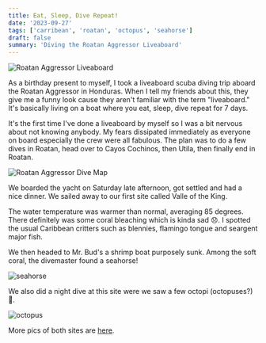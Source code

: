 ```yaml
---
title: Eat, Sleep, Dive Repeat!
date: '2023-09-27'
tags: ['carribean', 'roatan', 'octopus', 'seahorse']
draft: false
summary: 'Diving the Roatan Aggressor Liveaboard'
---
```


<Image
  src="/static/images/roatan-aggressor/RoatanAggressor.jpg"
  width={800}
  height={600}
  alt="Roatan Aggressor Liveaboard"
/>

As a birthday present to myself, I took a liveaboard scuba diving trip aboard the Roatan Aggressor in Honduras. When I tell my friends about this, they give me a funny look cause they aren't familiar with the term "liveaboard." It's basically living on a boat where you eat, sleep, dive repeat for 7 days.

It's the first time I've done a liveaboard by myself so I was a bit nervous about not knowing anybody. My fears dissipated immediately as everyone on board especially the crew were all fabulous. The plan was to do a few dives in Roatan, head over to Cayos Cochinos, then Utila, then finally end in Roatan.

<Image
  src="/static/images/roatan-aggressor/RoatanMap.jpeg"
  width={800}
  height={600}
  alt="Roatan Aggressor Dive Map"
/>

We boarded the yacht on Saturday late afternoon, got settled and had a nice dinner. We sailed away to our first site called Valle of the King.

The water temperature was warmer than normal, averaging 85 degrees. There definitely was some coral bleaching which is kinda sad 😞. I spotted the usual Caribbean critters such as blennies, flamingo tongue and seargent major fish.

We then headed to Mr. Bud's a shrimp boat purposely sunk. Among the soft coral, the divemaster found a seahorse!

<Image
  src="/static/images/roatan-aggressor/seahorse.jpeg"
  width={800}
  height={600}
  alt="seahorse"
/>

We also did a night dive at this site were we saw a few octopi (octopuses?)🐙.

<Image src="/static/images/roatan-aggressor/octopus.jpeg" width={800} height={600} alt="octopus" />

More pics of both sites are [here](https://generosalitton.smugmug.com/Roatan-Aggressor-Sept-2023/RoatanValleyKingsMrBud/n-NmB68b/).
